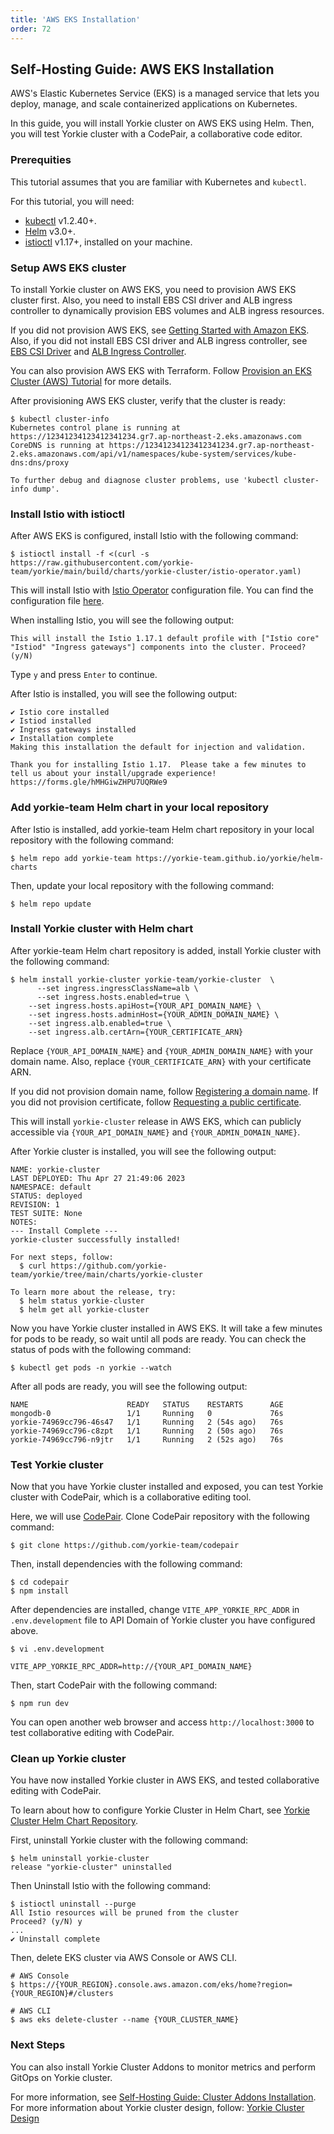 ```yaml
---
title: 'AWS EKS Installation'
order: 72
---
```


## Self-Hosting Guide: AWS EKS Installation

AWS's Elastic Kubernetes Service (EKS) is a managed service that lets you deploy, manage, and scale containerized applications on Kubernetes.

In this guide, you will install Yorkie cluster on AWS EKS using Helm.
Then, you will test Yorkie cluster with a CodePair, a collaborative code editor.

### Prerequities

This tutorial assumes that you are familiar with Kubernetes and `kubectl`.

For this tutorial, you will need:

- [kubectl](https://kubernetes.io/docs/tasks/tools/install-kubectl/) v1.2.40+.
- [Helm](https://helm.sh/docs/intro/install/) v3.0+.
- [istioctl](https://istio.io/latest/docs/setup/getting-started/#download) v1.17+, installed on your machine.

### Setup AWS EKS cluster

To install Yorkie cluster on AWS EKS, you need to provision AWS EKS cluster first.
Also, you need to install EBS CSI driver and ALB ingress controller to dynamically provision EBS volumes and ALB ingress resources.

If you did not provision AWS EKS, see [Getting Started with Amazon EKS](https://docs.aws.amazon.com/eks/latest/userguide/getting-started.html).
Also, if you did not install EBS CSI driver and ALB ingress controller, see [EBS CSI Driver](https://docs.aws.amazon.com/eks/latest/userguide/ebs-csi.html) and [ALB Ingress Controller](https://docs.aws.amazon.com/eks/latest/userguide/alb-ingress.html).

You can also provision AWS EKS with Terraform. Follow [Provision an EKS Cluster (AWS) Tutorial](https://developer.hashicorp.com/terraform/tutorials/kubernetes/eks#verify-the-cluster) for more details.

After provisioning AWS EKS cluster, verify that the cluster is ready:

```
$ kubectl cluster-info
Kubernetes control plane is running at https://12341234123412341234.gr7.ap-northeast-2.eks.amazonaws.com
CoreDNS is running at https://12341234123412341234.gr7.ap-northeast-2.eks.amazonaws.com/api/v1/namespaces/kube-system/services/kube-dns:dns/proxy

To further debug and diagnose cluster problems, use 'kubectl cluster-info dump'. 
```

### Install Istio with istioctl

After AWS EKS is configured, install Istio with the following command:

```
$ istioctl install -f <(curl -s https://raw.githubusercontent.com/yorkie-team/yorkie/main/build/charts/yorkie-cluster/istio-operator.yaml)
```

This will install Istio with [Istio Operator](https://istio.io/latest/docs/setup/install/operator/) configuration file.
You can find the configuration file [here](https://raw.githubusercontent.com/yorkie-team/yorkie/main/build/charts/yorkie-cluster/istio-operator.yaml).

When installing Istio, you will see the following output:

```
This will install the Istio 1.17.1 default profile with ["Istio core" "Istiod" "Ingress gateways"] components into the cluster. Proceed? (y/N)
```

Type `y` and press `Enter` to continue.

After Istio is installed, you will see the following output:

```
✔ Istio core installed
✔ Istiod installed
✔ Ingress gateways installed
✔ Installation complete                                                                                             
Making this installation the default for injection and validation.

Thank you for installing Istio 1.17.  Please take a few minutes to tell us about your install/upgrade experience!  https://forms.gle/hMHGiwZHPU7UQRWe9
```

### Add yorkie-team Helm chart in your local repository

After Istio is installed, add yorkie-team Helm chart repository in your local repository with the following command:

```
$ helm repo add yorkie-team https://yorkie-team.github.io/yorkie/helm-charts
```

Then, update your local repository with the following command:

```
$ helm repo update
```

### Install Yorkie cluster with Helm chart

After yorkie-team Helm chart repository is added, install Yorkie cluster with the following command:

```
$ helm install yorkie-cluster yorkie-team/yorkie-cluster  \
	  --set ingress.ingressClassName=alb \
	  --set ingress.hosts.enabled=true \
    --set ingress.hosts.apiHost={YOUR_API_DOMAIN_NAME} \
    --set ingress.hosts.adminHost={YOUR_ADMIN_DOMAIN_NAME} \
    --set ingress.alb.enabled=true \
    --set ingress.alb.certArn={YOUR_CERTIFICATE_ARN}
```

Replace `{YOUR_API_DOMAIN_NAME}` and `{YOUR_ADMIN_DOMAIN_NAME}` with your domain name.
Also, replace `{YOUR_CERTIFICATE_ARN}` with your certificate ARN.

If you did not provision domain name, follow [Registering a domain name](https://docs.aws.amazon.com/Route53/latest/DeveloperGuide/domain-register.html).
If you did not provision certificate, follow [Requesting a public certificate](https://docs.aws.amazon.com/acm/latest/userguide/gs-acm-request-public.html).

This will install `yorkie-cluster` release in AWS EKS, which can publicly accessible via `{YOUR_API_DOMAIN_NAME}` and `{YOUR_ADMIN_DOMAIN_NAME}`.

After Yorkie cluster is installed, you will see the following output:

```
NAME: yorkie-cluster
LAST DEPLOYED: Thu Apr 27 21:49:06 2023
NAMESPACE: default
STATUS: deployed
REVISION: 1
TEST SUITE: None
NOTES:
--- Install Complete ---
yorkie-cluster successfully installed!

For next steps, follow:
  $ curl https://github.com/yorkie-team/yorkie/tree/main/charts/yorkie-cluster

To learn more about the release, try:
  $ helm status yorkie-cluster
  $ helm get all yorkie-cluster
```

Now you have Yorkie cluster installed in AWS EKS.
It will take a few minutes for pods to be ready, so wait until all pods are ready.
You can check the status of pods with the following command:

```
$ kubectl get pods -n yorkie --watch
```

After all pods are ready, you will see the following output:

```
NAME                      READY   STATUS    RESTARTS      AGE
mongodb-0                 1/1     Running   0             76s
yorkie-74969cc796-46s47   1/1     Running   2 (54s ago)   76s
yorkie-74969cc796-c8zpt   1/1     Running   2 (50s ago)   76s
yorkie-74969cc796-n9jtr   1/1     Running   2 (52s ago)   76s
```

### Test Yorkie cluster

Now that you have Yorkie cluster installed and exposed, you can test Yorkie cluster with CodePair, which is a collaborative editing tool.

Here, we will use [CodePair](https://github.com/yorkie-team/codepair).
Clone CodePair repository with the following command:

```
$ git clone https://github.com/yorkie-team/codepair
```

Then, install dependencies with the following command:

```
$ cd codepair
$ npm install
```

After dependencies are installed, change `VITE_APP_YORKIE_RPC_ADDR` in `.env.development` file to API Domain of Yorkie cluster you have configured above.

```
$ vi .env.development

VITE_APP_YORKIE_RPC_ADDR=http://{YOUR_API_DOMAIN_NAME}
```

Then, start CodePair with the following command:

```
$ npm run dev
```

You can open another web browser and access `http://localhost:3000` to test collaborative editing with CodePair.

### Clean up Yorkie cluster

You have now installed Yorkie cluster in AWS EKS, and tested collaborative editing with CodePair.

To learn about how to configure Yorkie Cluster in Helm Chart, see [Yorkie Cluster Helm Chart Repository](https://github.com/yorkie-team/yorkie/tree/main/build/charts/yorkie-cluster).

First, uninstall Yorkie cluster with the following command:

```
$ helm uninstall yorkie-cluster
release "yorkie-cluster" uninstalled
```

Then Uninstall Istio with the following command:

```
$ istioctl uninstall --purge
All Istio resources will be pruned from the cluster
Proceed? (y/N) y
...
✔ Uninstall complete
```

Then, delete EKS cluster via AWS Console or AWS CLI.

```
# AWS Console
$ https://{YOUR_REGION}.console.aws.amazon.com/eks/home?region={YOUR_REGION}#/clusters

# AWS CLI
$ aws eks delete-cluster --name {YOUR_CLUSTER_NAME}
```

### Next Steps

You can also install Yorkie Cluster Addons to monitor metrics and perform GitOps on Yorkie cluster.

For more information, see [Self-Hosting Guide: Cluster Addons Installation](/docs/self-hosting-guide/cluster-addons).
For more information about Yorkie cluster design, follow: [Yorkie Cluster Design](https://github.com/yorkie-team/yorkie/blob/main/design/sharded-cluster-mode.md)
